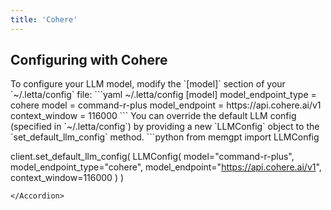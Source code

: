 ```yaml
---
title: 'Cohere'
---
```


## Configuring with Cohere
<Accordion icon="square-terminal" title="CLI (pypi only)">
To configure your LLM model, modify the `[model]` section of your `~/.letta/config` file: 
```yaml ~/.letta/config
[model]
model_endpoint_type = cohere 
model = command-r-plus
model_endpoint = https://api.cohere.ai/v1
context_window = 116000 
```
</Accordion>
<Accordion icon="python" title="Python SDK">
You can override the default LLM config (specified in `~/.letta/config`) by providing a new `LLMConfig` object to the `set_default_llm_config` method. 
```python
from memgpt import LLMConfig

client.set_default_llm_config(
    LLMConfig(
        model="command-r-plus",
        model_endpoint_type="cohere",
        model_endpoint="https://api.cohere.ai/v1",
        context_window=116000
    )
)
```
</Accordion>


